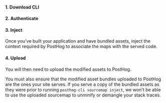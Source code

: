 
#### 1. Download CLI

<CLIDownload/>

#### 2. Authenticate

<CLIAuthenticate />

#### 3. Inject

Once you've built your application and have bundled assets, inject the context required by PostHog to associate the maps with the served code.

<CLIInject />

#### 4. Upload

You will then need to upload the modified assets to PostHog.

<CLIUpload path="./path/to/assets" />

<CalloutBox icon="IconInfo" title="Deployment">

You must also ensure that the modified asset bundles uploaded to PostHog are the ones your site serves. If you serve a copy of the bundled assets as they were prior to running `posthog-cli sourcemap inject`, we won't be able to use the uploaded sourcemap to unminify or demangle your stack traces.

</CalloutBox>
